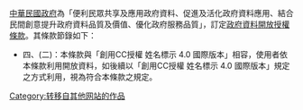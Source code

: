 [[中華民國政府|中華民國政府]]為「便利民眾共享及應用政府資料、促進及活化政府資料應用、結合民間創意提升政府資料品質及價值、優化政府服務品質」，訂定[http://data.gov.tw/license 政府資料開放授權條款]。其條款節錄如下：
*四、(二)：本條款與「創用CC授權 姓名標示 4.0 國際版本」相容，使用者依本條款利用開放資料，如後續以「創用CC授權 姓名標示 4.0 國際版本」規定之方式利用，視為符合本條款之規定。
[[Category:转移自其他网站的作品|Category:转移自其他网站的作品]]